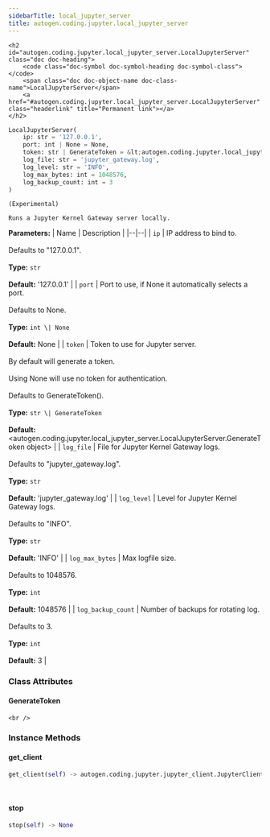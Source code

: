 ```yaml
---
sidebarTitle: local_jupyter_server
title: autogen.coding.jupyter.local_jupyter_server
---
```


    <h2 id="autogen.coding.jupyter.local_jupyter_server.LocalJupyterServer" class="doc doc-heading">
        <code class="doc-symbol doc-symbol-heading doc-symbol-class"></code>
        <span class="doc doc-object-name doc-class-name">LocalJupyterServer</span>
        <a href="#autogen.coding.jupyter.local_jupyter_server.LocalJupyterServer" class="headerlink" title="Permanent link"></a>
    </h2>

```python
LocalJupyterServer(
    ip: str = '127.0.0.1',
    port: int | None = None,
    token: str | GenerateToken = &lt;autogen.coding.jupyter.local_jupyter_server.LocalJupyterServer.GenerateToken object>,
    log_file: str = 'jupyter_gateway.log',
    log_level: str = 'INFO',
    log_max_bytes: int = 1048576,
    log_backup_count: int = 3
)
```

    (Experimental)
    
    Runs a Jupyter Kernel Gateway server locally.

<b>Parameters:</b>
| Name | Description |
|--|--|
| `ip` | IP address to bind to.<br/><br/>Defaults to "127.0.0.1".<br/><br/>**Type:** `str`<br/><br/>**Default:** '127.0.0.1' |
| `port` | Port to use, if None it automatically selects a port.<br/><br/>Defaults to None.<br/><br/>**Type:** `int \| None`<br/><br/>**Default:** None |
| `token` | Token to use for Jupyter server.<br/><br/>By default will generate a token.<br/><br/>Using None will use no token for authentication.<br/><br/>Defaults to GenerateToken().<br/><br/>**Type:** `str \| GenerateToken`<br/><br/>**Default:** &lt;autogen.coding.jupyter.local_jupyter_server.LocalJupyterServer.GenerateToken object> |
| `log_file` | File for Jupyter Kernel Gateway logs.<br/><br/>Defaults to "jupyter_gateway.log".<br/><br/>**Type:** `str`<br/><br/>**Default:** 'jupyter_gateway.log' |
| `log_level` | Level for Jupyter Kernel Gateway logs.<br/><br/>Defaults to "INFO".<br/><br/>**Type:** `str`<br/><br/>**Default:** 'INFO' |
| `log_max_bytes` | Max logfile size.<br/><br/>Defaults to 1048576.<br/><br/>**Type:** `int`<br/><br/>**Default:** 1048576 |
| `log_backup_count` | Number of backups for rotating log.<br/><br/>Defaults to 3.<br/><br/>**Type:** `int`<br/><br/>**Default:** 3 |

### Class Attributes

<code class="doc-symbol doc-symbol-heading doc-symbol-attribute"></code>
#### GenerateToken
<a href="#autogen.coding.jupyter.local_jupyter_server.LocalJupyterServer.GenerateToken" class="headerlink" title="Permanent link"></a>

    <br />

### Instance Methods

<code class="doc-symbol doc-symbol-heading doc-symbol-method"></code>
#### get_client
<a href="#autogen.coding.jupyter.local_jupyter_server.LocalJupyterServer.get_client" class="headerlink" title="Permanent link"></a>

```python
get_client(self) -> autogen.coding.jupyter.jupyter_client.JupyterClient
```

    

<br />

<code class="doc-symbol doc-symbol-heading doc-symbol-method"></code>
#### stop
<a href="#autogen.coding.jupyter.local_jupyter_server.LocalJupyterServer.stop" class="headerlink" title="Permanent link"></a>

```python
stop(self) -> None
```

    

<br />